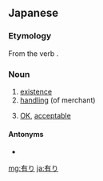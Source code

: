 ==Japanese==
{{ja-kanjitab|あ}}

===Etymology===
From the verb {{m|ja|有る||tr=aru|to exist}}.

===Noun===
{{ja-noun|あり}}

# [[existence]]
# [[handle|handling]] (of merchant)
# {{context|colloquial|lang=ja}} [[OK]], [[acceptable]]

====Antonyms====
* {{ja-r|無し|なし|gloss=[[nonexistence]], [[unavailable]], [[unacceptable]]}}

{{DEFAULTSORT:あり}}
[[mg:有り]]
[[ja:有り]]